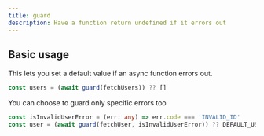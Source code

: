 ```yaml
---
title: guard
description: Have a function return undefined if it errors out
---
```


## Basic usage

This lets you set a default value if an async function errors out.

```ts
const users = (await guard(fetchUsers)) ?? []
```

You can choose to guard only specific errors too

```ts
const isInvalidUserError = (err: any) => err.code === 'INVALID_ID'
const user = (await guard(fetchUser, isInvalidUserError)) ?? DEFAULT_USER
```
